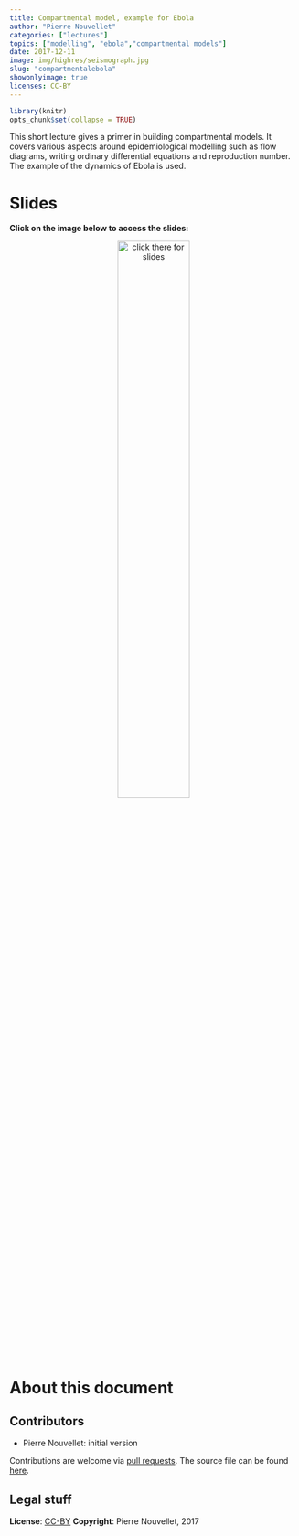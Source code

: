 ```yaml
---
title: Compartmental model, example for Ebola
author: "Pierre Nouvellet"
categories: ["lectures"]
topics: ["modelling", "ebola","compartmental models"]
date: 2017-12-11
image: img/highres/seismograph.jpg
slug: "compartmentalebola"
showonlyimage: true
licenses: CC-BY
---
```


	
```r
library(knitr)
opts_chunk$set(collapse = TRUE)
```

This short lecture gives a primer in building compartmental models.
It covers various aspects around epidemiological modelling such as flow 
diagrams, writing ordinary differential equations and reproduction number. 
The example of the dynamics of Ebola is used.


# Slides

**Click on the image below to access the slides:**

<center>
<a href="../../slides/compartmental-ebola/compartmental-ebola.pptx"><img class="gateway" src="../../img/highres/seismograph.jpg" width="50%" alt="click there for slides" align="middle"></a>
</center>





# About this document

## Contributors

- Pierre Nouvellet: initial version


Contributions are welcome via [pull
requests](https://github.com/reconhub/learn/pulls). The source file can be found
[here](https://github.com/reconhub/learn/blob/master/static/slides/compartmental-ebola/compartmental-ebola.pptx).



## Legal stuff

**License**: [CC-BY](https://creativecommons.org/licenses/by/3.0/)
**Copyright**: Pierre Nouvellet, 2017 
